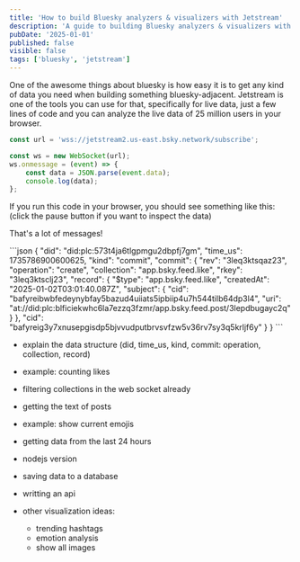 ```yaml
---
title: 'How to build Bluesky analyzers & visualizers with Jetstream'
description: 'A guide to building Bluesky analyzers & visualizers with Jetstream'
pubDate: '2025-01-01'
published: false
visible: false
tags: ['bluesky', 'jetstream']
---
```


One of the awesome things about bluesky is how easy it is to get any kind of data you 
need when building something bluesky-adjacent. Jetstream is one of the tools you can use for that, 
specifically for live data, just a few lines of code and you can analyze the live data of 25 million users in your browser.

```js
const url = 'wss://jetstream2.us-east.bsky.network/subscribe';

const ws = new WebSocket(url);
ws.onmessage = (event) => {
	const data = JSON.parse(event.data);
	console.log(data);
};
```

If you run this code in your browser, you should see something like this: (click the pause button if you want to inspect the data)

<ConnectButton client:idle />

<Console client:idle />

That's a lot of messages! 

<div class="break-all">
```json
{
	"did": "did:plc:573t4ja6tlgpmgu2dbpfj7gm",
	"time_us": 1735786900600625,
	"kind": "commit",
	"commit": {
		"rev": "3leq3ktsqaz23",
		"operation": "create",
		"collection": "app.bsky.feed.like",
		"rkey": "3leq3ktsclj23",
		"record": {
			"$type": "app.bsky.feed.like",
			"createdAt": "2025-01-02T03:01:40.087Z",
			"subject": {
				"cid": "bafyreibwbfedeynybfay5bazud4uiiats5ipbiip4u7h544tilb64dp3l4",
				"uri": "at://did:plc:blficiekwhc6la7ezzq3fzmr/app.bsky.feed.post/3lepdbugayc2q"
			}
		},
		"cid": "bafyreig3y7xnusepgisdp5bjvvudputbrvsvfzw5v36rv7sy3q5krljf6y"
	}
}
```
</div>

- explain the data structure (did, time_us, kind, commit: operation, collection, record)

- example: counting likes
- filtering collections in the web socket already

- getting the text of posts
- example: show current emojis

- getting data from the last 24 hours

- nodejs version
- saving data to a database
- writting an api

- other visualization ideas:
	- trending hashtags
	- emotion analysis
	- show all images

<LikesCounter client:idle />